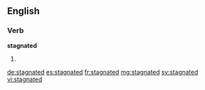 ==English==

===Verb===
'''stagnated'''

# {{en-past of|stagnate}}

[[de:stagnated]]
[[es:stagnated]]
[[fr:stagnated]]
[[mg:stagnated]]
[[sv:stagnated]]
[[vi:stagnated]]